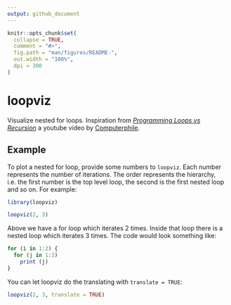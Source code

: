 ```yaml
---
output: github_document
---
```


<!-- README.md is generated from README.Rmd. Please edit that file -->

```r
knitr::opts_chunk$set(
  collapse = TRUE,
  comment = "#>",
  fig.path = "man/figures/README-",
  out.width = "100%",
  dpi = 300
)
```

# loopviz

<!-- badges: start -->
<!-- badges: end -->

Visualize nested for loops. Inspiration from [_Programming Loops vs Recursion_](https://www.youtube.com/watch?v=HXNhEYqFo0o) a youtube video by [Computerphile](https://www.youtube.com/channel/UC9-y-6csu5WGm29I7JiwpnA).

## Example

To plot a nested for loop, provide some numbers to `loopviz`. Each number represents the number of iterations. The order represents the hierarchy, i.e. the first number is the top level loop, the second is the first nested loop and so on. For example:

```r
library(loopviz)

loopviz(2, 3)
```

Above we have a for loop which iterates 2 times. Inside that loop there is a nested loop which iterates 3 times. The code would look something like:

```r
for (i in 1:2) {
  for (j in 1:3)
    print (j)
}
```

You can let loopviz do the translating with `translate = TRUE`:

```r
loopviz(2, 3, translate = TRUE)
```

